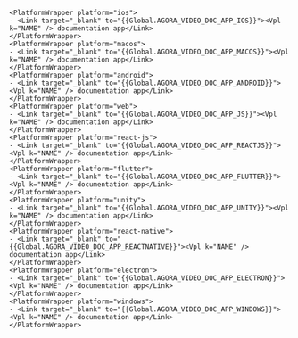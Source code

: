     <PlatformWrapper platform="ios">
    - <Link target="_blank" to="{{Global.AGORA_VIDEO_DOC_APP_IOS}}"><Vpl k="NAME" /> documentation app</Link>
    </PlatformWrapper>
    <PlatformWrapper platform="macos">
    - <Link target="_blank" to="{{Global.AGORA_VIDEO_DOC_APP_MACOS}}"><Vpl k="NAME" /> documentation app</Link>
    </PlatformWrapper>
    <PlatformWrapper platform="android">
    - <Link target="_blank" to="{{Global.AGORA_VIDEO_DOC_APP_ANDROID}}"><Vpl k="NAME" /> documentation app</Link>
    </PlatformWrapper>
    <PlatformWrapper platform="web">
    - <Link target="_blank" to="{{Global.AGORA_VIDEO_DOC_APP_JS}}"><Vpl k="NAME" /> documentation app</Link>
    </PlatformWrapper>
    <PlatformWrapper platform="react-js">
    - <Link target="_blank" to="{{Global.AGORA_VIDEO_DOC_APP_REACTJS}}"><Vpl k="NAME" /> documentation app</Link>
    </PlatformWrapper>
    <PlatformWrapper platform="flutter">
    - <Link target="_blank" to="{{Global.AGORA_VIDEO_DOC_APP_FLUTTER}}"><Vpl k="NAME" /> documentation app</Link>
    </PlatformWrapper>
    <PlatformWrapper platform="unity">
    - <Link target="_blank" to="{{Global.AGORA_VIDEO_DOC_APP_UNITY}}"><Vpl k="NAME" /> documentation app</Link>
    </PlatformWrapper>
    <PlatformWrapper platform="react-native">
    - <Link target="_blank" to="{{Global.AGORA_VIDEO_DOC_APP_REACTNATIVE}}"><Vpl k="NAME" /> documentation app</Link>
    </PlatformWrapper>
    <PlatformWrapper platform="electron">
    - <Link target="_blank" to="{{Global.AGORA_VIDEO_DOC_APP_ELECTRON}}"><Vpl k="NAME" /> documentation app</Link>
    </PlatformWrapper>
    <PlatformWrapper platform="windows">
    - <Link target="_blank" to="{{Global.AGORA_VIDEO_DOC_APP_WINDOWS}}"><Vpl k="NAME" /> documentation app</Link>
    </PlatformWrapper>

